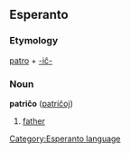 == Esperanto ==
[[Category:Esperanto language]]
=== Etymology ===
[[patro]] + [[-iĉ-]]
=== Noun ===
'''patriĉo''' ([[patriĉoj]])
# [[father]]